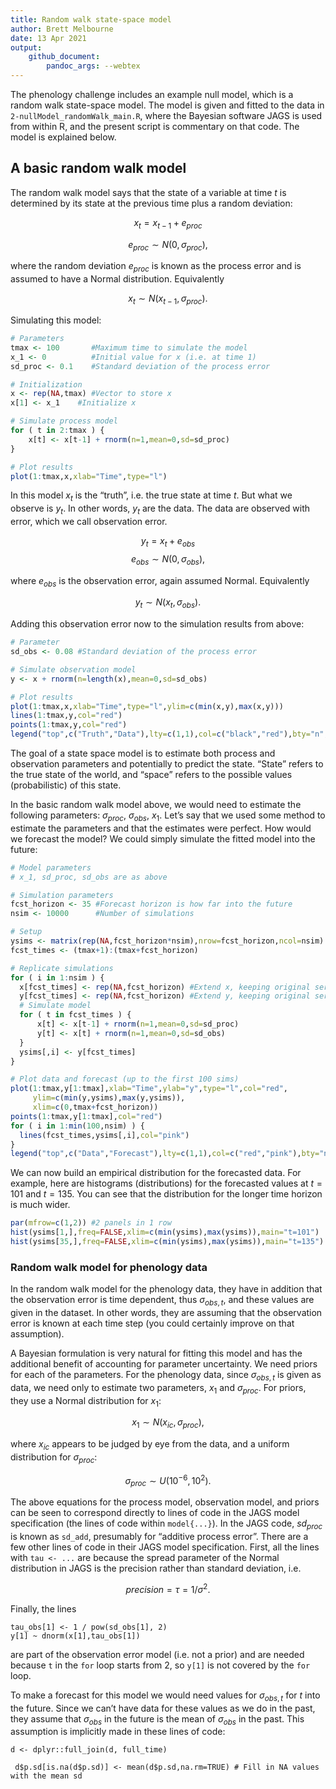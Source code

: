 ```yaml
---
title: Random walk state-space model
author: Brett Melbourne
date: 13 Apr 2021
output:
    github_document:
        pandoc_args: --webtex
---
```


The phenology challenge includes an example null model, which is a random walk state-space model. The model is given and fitted to the data in `2-nullModel_randomWalk_main.R`, where the Bayesian software JAGS is used from within R, and the present script is commentary on that code. The model is explained below.

## A basic random walk model

The random walk model says that the state of a variable at time $t$ is determined by its state at the previous time plus a random deviation:

$$ x_t = x_{t-1} + e_{proc} $$

$$ e_{proc} \sim N(0,\sigma_{proc}), $$

where the random deviation $e_{proc}$ is known as the process error and is assumed to have a Normal distribution. Equivalently


$$ x_t \sim N(x_{t-1},\sigma_{proc}). $$

Simulating this model:

```r
# Parameters
tmax <- 100       #Maximum time to simulate the model
x_1 <- 0          #Initial value for x (i.e. at time 1)
sd_proc <- 0.1    #Standard deviation of the process error

# Initialization
x <- rep(NA,tmax) #Vector to store x
x[1] <- x_1    #Initialize x

# Simulate process model
for ( t in 2:tmax ) {
    x[t] <- x[t-1] + rnorm(n=1,mean=0,sd=sd_proc)
}

# Plot results
plot(1:tmax,x,xlab="Time",type="l")

```

In this model $x_t$ is the "truth", i.e. the true state at time $t$. But what we observe is $y_t$. In other words, $y_t$ are the data. The data are observed with error, which we call observation error.

$$ y_t = x_t + e_{obs} $$
$$ e_{obs} \sim N(0,\sigma_{obs}), $$

where $e_{obs}$ is the observation error, again assumed Normal. Equivalently

$$ y_t \sim N(x_t,\sigma_{obs}). $$

Adding this observation error now to the simulation results from above:

```r
# Parameter
sd_obs <- 0.08 #Standard deviation of the process error

# Simulate observation model
y <- x + rnorm(n=length(x),mean=0,sd=sd_obs)

# Plot results
plot(1:tmax,x,xlab="Time",type="l",ylim=c(min(x,y),max(x,y)))
lines(1:tmax,y,col="red")
points(1:tmax,y,col="red")
legend("top",c("Truth","Data"),lty=c(1,1),col=c("black","red"),bty="n",horiz=TRUE)
```

The goal of a state space model is to estimate both process and observation parameters and potentially to predict the state. "State" refers to the true state of the world, and "space" refers to the possible values (probabilistic) of this state.

In the basic random walk model above, we would need to estimate the following parameters: $\sigma_{proc}$, $\sigma_{obs}$, $x_1$. Let's say that we used some method to estimate the parameters and that the estimates were perfect. How would we forecast the model? We could simply simulate the fitted model into the future:

```r
# Model parameters
# x_1, sd_proc, sd_obs are as above

# Simulation parameters
fcst_horizon <- 35 #Forecast horizon is how far into the future
nsim <- 10000      #Number of simulations

# Setup
ysims <- matrix(rep(NA,fcst_horizon*nsim),nrow=fcst_horizon,ncol=nsim)
fcst_times <- (tmax+1):(tmax+fcst_horizon)

# Replicate simulations
for ( i in 1:nsim ) {
  x[fcst_times] <- rep(NA,fcst_horizon) #Extend x, keeping original series
  y[fcst_times] <- rep(NA,fcst_horizon) #Extend y, keeping original series
  # Simulate model
  for ( t in fcst_times ) {
      x[t] <- x[t-1] + rnorm(n=1,mean=0,sd=sd_proc)
      y[t] <- x[t] + rnorm(n=1,mean=0,sd=sd_obs)
  }
  ysims[,i] <- y[fcst_times]
}

# Plot data and forecast (up to the first 100 sims)
plot(1:tmax,y[1:tmax],xlab="Time",ylab="y",type="l",col="red",
     ylim=c(min(y,ysims),max(y,ysims)),
     xlim=c(0,tmax+fcst_horizon))
points(1:tmax,y[1:tmax],col="red")
for ( i in 1:min(100,nsim) ) {
  lines(fcst_times,ysims[,i],col="pink")
}
legend("top",c("Data","Forecast"),lty=c(1,1),col=c("red","pink"),bty="n",horiz=TRUE)

```

We can now build an empirical distribution for the forecasted data. For example, here are histograms (distributions) for the forecasted values at $t = 101$ and $t = 135$. You can see that the distribution for the longer time horizon is much wider.

```r
par(mfrow=c(1,2)) #2 panels in 1 row
hist(ysims[1,],freq=FALSE,xlim=c(min(ysims),max(ysims)),main="t=101")
hist(ysims[35,],freq=FALSE,xlim=c(min(ysims),max(ysims)),main="t=135")
```


### Random walk model for phenology data

In the random walk model for the phenology data, they have in addition that the observation error is time dependent, thus $\sigma_{obs,t}$, and these values are given in the dataset. In other words, they are assuming that the observation error is known at each time step (you could certainly improve on that assumption).

A Bayesian formulation is very natural for fitting this model and has the additional benefit of accounting for parameter uncertainty. We need priors for each of the parameters. For the phenology data, since $\sigma_{obs,t}$ is given as data, we need only to estimate two parameters, $x_1$ and $\sigma_{proc}$. For priors, they use a Normal distribution for $x_1$:

$$ x_1 \sim N(x_{ic},\sigma_{proc}), $$

where $x_{ic}$ appears to be judged by eye from the data, and a uniform distribution for $\sigma_{proc}$:

$$ \sigma_{proc} \sim U(10^{-6},10^2). $$

The above equations for the process model, observation model, and priors can be seen to correspond directly to lines of code in the JAGS model specification (the lines of code within `model{...}`). In the JAGS code, $sd_{proc}$ is known as `sd_add`, presumably for "additive process error". There are a few other lines of code in their JAGS model specification. First, all the lines with `tau <- ...` are because the spread parameter of the Normal distribution in JAGS is the precision rather than standard deviation, i.e.

$$ precision = \tau = 1/\sigma^2. $$

Finally, the lines

```
tau_obs[1] <- 1 / pow(sd_obs[1], 2)
y[1] ~ dnorm(x[1],tau_obs[1])
```

are part of the observation error model (i.e. not a prior) and are needed because `t` in the `for` loop starts from 2, so `y[1]` is not covered by the `for` loop.

To make a forecast for this model we would need values for $\sigma_{obs,t}$ for $t$ into the future. Since we can't have data for these values as we do in the past, they assume that $\sigma_{obs}$ in the future is the mean of $\sigma_{obs}$ in the past. This assumption is implicitly made in these lines of code:

```
d <- dplyr::full_join(d, full_time)
```

```
 d$p.sd[is.na(d$p.sd)] <- mean(d$p.sd,na.rm=TRUE) # Fill in NA values with the mean sd
```


